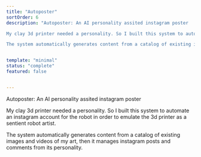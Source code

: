 ```yaml
---
title: "Autoposter"
sortOrder: 6
description: "Autoposter: An AI personality assited instagram poster

My clay 3d printer needed a personality. So I built this system to automate an instagram account for the robot in order to emulate the 3d printer as a sentient robot artist. 

The system automatically generates content from a catalog of existing images and videos of my art, then it manages instagram posts and comments from its personality."


template: "minimal"
status: "complete"
featured: false


---
```


Autoposter: An AI personality assited instagram poster

My clay 3d printer needed a personality. So I built this system to automate an instagram account for the robot in order to emulate the 3d printer as a sentient robot artist. 

The system automatically generates content from a catalog of existing images and videos of my art, then it manages instagram posts and comments from its personality.
